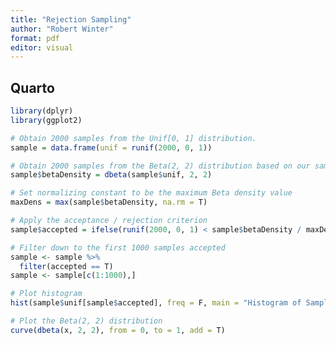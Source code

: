 ```yaml
---
title: "Rejection Sampling"
author: "Robert Winter"
format: pdf
editor: visual
---
```


## Quarto

```r
library(dplyr)
library(ggplot2)
```

```r
# Obtain 2000 samples from the Unif[0, 1] distribution.
sample = data.frame(unif = runif(2000, 0, 1))

# Obtain 2000 samples from the Beta(2, 2) distribution based on our samples from the uniform distribution.
sample$betaDensity = dbeta(sample$unif, 2, 2)

# Set normalizing constant to be the maximum Beta density value
maxDens = max(sample$betaDensity, na.rm = T)

# Apply the acceptance / rejection criterion
sample$accepted = ifelse(runif(2000, 0, 1) < sample$betaDensity / maxDens, T, F)

# Filter down to the first 1000 samples accepted
sample <- sample %>%
  filter(accepted == T)
sample <- sample[c(1:1000),]
```

```r
# Plot histogram
hist(sample$unif[sample$accepted], freq = F, main = "Histogram of Samples from U[0,1] Distributed Beta(2, 2)", xlab = "Samples from U[0,1]")

# Plot the Beta(2, 2) distribution
curve(dbeta(x, 2, 2), from = 0, to = 1, add = T)
```
